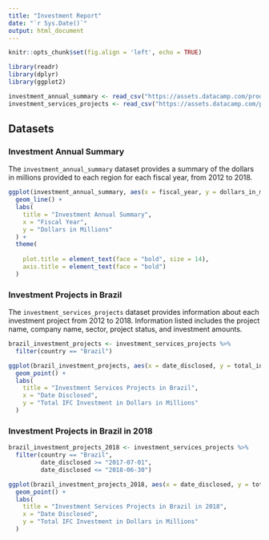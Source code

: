 ```yaml
---
title: "Investment Report"
date: "`r Sys.Date()`"
output: html_document
---
```


```r
knitr::opts_chunk$set(fig.align = 'left', echo = TRUE)
```

```r
library(readr)
library(dplyr)
library(ggplot2)

investment_annual_summary <- read_csv("https://assets.datacamp.com/production/repositories/5756/datasets/d0251f26117bbcf0ea96ac276555b9003f4f7372/investment_annual_summary.csv")
investment_services_projects <- read_csv("https://assets.datacamp.com/production/repositories/5756/datasets/bcb2e39ecbe521f4b414a21e35f7b8b5c50aec64/investment_services_projects.csv")
```


## Datasets 

### **Investment Annual Summary**

The `investment_annual_summary` dataset provides a summary of the dollars in millions provided to each region for each fiscal year, from 2012 to 2018.
```r
ggplot(investment_annual_summary, aes(x = fiscal_year, y = dollars_in_millions, color = region)) +
  geom_line() +
  labs(
    title = "Investment Annual Summary",
    x = "Fiscal Year",
    y = "Dollars in Millions"
  ) +
  theme(
    
    plot.title = element_text(face = "bold", size = 14),
    axis.title = element_text(face = "bold")
  )
```

### Investment Projects in Brazil

The `investment_services_projects` dataset provides information about each investment project from 2012 to 2018. Information listed includes the project name, company name, sector, project status, and investment amounts.
```r
brazil_investment_projects <- investment_services_projects %>%
  filter(country == "Brazil") 

ggplot(brazil_investment_projects, aes(x = date_disclosed, y = total_investment, color = status)) +
  geom_point() +
  labs(
    title = "Investment Services Projects in Brazil",
    x = "Date Disclosed",
    y = "Total IFC Investment in Dollars in Millions"
  )
```

### Investment Projects in Brazil in 2018

```r
brazil_investment_projects_2018 <- investment_services_projects %>%
  filter(country == "Brazil",
         date_disclosed >= "2017-07-01",
         date_disclosed <= "2018-06-30") 

ggplot(brazil_investment_projects_2018, aes(x = date_disclosed, y = total_investment, color = status)) +
  geom_point() +
  labs(
    title = "Investment Services Projects in Brazil in 2018",
    x = "Date Disclosed",
    y = "Total IFC Investment in Dollars in Millions"
  ) 
```